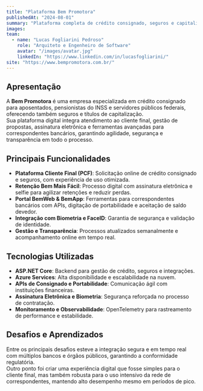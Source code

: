 ```yaml
---
title: "Plataforma Bem Promotora"
publishedAt: "2024-08-01"
summary: "Plataforma completa de crédito consignado, seguros e capitalização, com soluções digitais para clientes finais e rede de correspondentes."
images:
team:
  - name: "Lucas Fogliarini Pedroso"
    role: "Arquiteto e Engenheiro de Software"
    avatar: "/images/avatar.jpg"
    linkedIn: "https://www.linkedin.com/in/lucasfogliarini/"
site: "https://www.bempromotora.com.br/"
---
```


## Apresentação

A **Bem Promotora** é uma empresa especializada em crédito consignado para aposentados, pensionistas do INSS e servidores públicos federais, oferecendo também seguros e títulos de capitalização.  
Sua plataforma digital integra atendimento ao cliente final, gestão de propostas, assinatura eletrônica e ferramentas avançadas para correspondentes bancários, garantindo agilidade, segurança e transparência em todo o processo.

## Principais Funcionalidades

- **Plataforma Cliente Final (PCF)**: Solicitação online de crédito consignado e seguros, com experiência de uso otimizada.
- **Retenção Bem Mais Fácil**: Processo digital com assinatura eletrônica e selfie para agilizar retenções e reduzir perdas.
- **Portal BemWeb & BemApp**: Ferramentas para correspondentes bancários com APIs, digitação de portabilidade e aceitação de saldo devedor.
- **Integração com Biometria e FaceID**: Garantia de segurança e validação de identidade.
- **Gestão e Transparência**: Processos atualizados semanalmente e acompanhamento online em tempo real.

## Tecnologias Utilizadas

- **ASP.NET Core**: Backend para gestão de crédito, seguros e integrações.
- **Azure Services**: Alta disponibilidade e escalabilidade na nuvem.
- **APIs de Consignado e Portabilidade**: Comunicação ágil com instituições financeiras.
- **Assinatura Eletrônica e Biometria**: Segurança reforçada no processo de contratação.
- **Monitoramento e Observabilidade**: OpenTelemetry para rastreamento de performance e estabilidade.

## Desafios e Aprendizados

Entre os principais desafios esteve a integração segura e em tempo real com múltiplos bancos e órgãos públicos, garantindo a conformidade regulatória.  
Outro ponto foi criar uma experiência digital que fosse simples para o cliente final, mas também robusta para o uso intensivo da rede de correspondentes, mantendo alto desempenho mesmo em períodos de pico.
